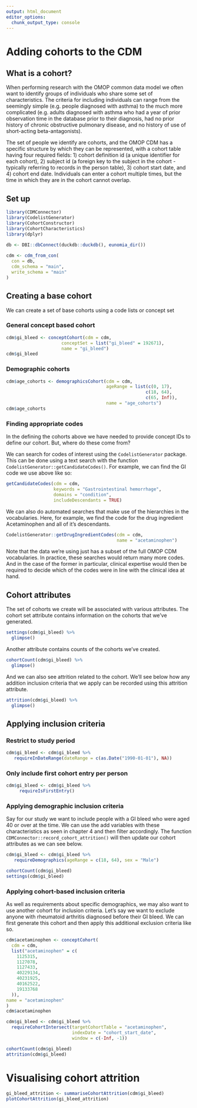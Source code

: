 ```yaml
---
output: html_document
editor_options: 
  chunk_output_type: console
---
```


# Adding cohorts to the CDM

## What is a cohort?

When performing research with the OMOP common data model we often want to identify groups of individuals who share some set of characteristics. The criteria for including individuals can range from the seemingly simple (e.g. people diagnosed with asthma) to the much more complicated (e.g. adults diagnosed with asthma who had a year of prior observation time in the database prior to their diagnosis, had no prior history of chronic obstructive pulmonary disease, and no history of use of short-acting beta-antagonists).

The set of people we identify are cohorts, and the OMOP CDM has a specific structure by which they can be represented, with a cohort table having four required fields: 1) cohort definition id (a unique identifier for each cohort), 2) subject id (a foreign key to the subject in the cohort - typically referring to records in the person table), 3) cohort start date, and 4) cohort end date. Individuals can enter a cohort multiple times, but the time in which they are in the cohort cannot overlap.

## Set up

```r
library(CDMConnector)
library(CodelistGenerator)
library(CohortConstructor)
library(CohortCharacteristics)
library(dplyr)
        
db <- DBI::dbConnect(duckdb::duckdb(), eunomia_dir())

cdm <- cdm_from_con(
  con = db,
  cdm_schema = "main",
  write_schema = "main"
)
```

## Creating a base cohort

We can create a set of base cohorts using a code lists or concept set

### General concept based cohort

```r
cdm$gi_bleed <- conceptCohort(cdm = cdm, 
                     conceptSet = list("gi_bleed" = 192671), 
                     name = "gi_bleed")
cdm$gi_bleed
```

### Demographic cohorts

```r
cdm$age_cohorts <- demographicsCohort(cdm = cdm, 
                                      ageRange = list(c(0, 17),
                                                     c(18, 64),
                                                     c(65, Inf)), 
                                      name = "age_cohorts")
cdm$age_cohorts
```

::: {.callout-tip collapse="true"}
### Finding appropriate codes

In the defining the cohorts above we have needed to provide concept IDs to define our cohort. But, where do these come from?

We can search for codes of interest using the `CodelistGenerator` package. This can be done using a text search with the function `CodelistGenerator::getCandidateCodes()`. For example, we can find the GI code we use above like so:

```r
getCandidateCodes(cdm = cdm, 
                  keywords = "Gastrointestinal hemorrhage",
                  domains = "condition",
                  includeDescendants = TRUE)
```

We can also do automated searches that make use of the hierarchies in the vocabularies. Here, for example, we find the code for the drug ingredient Acetaminophen and all of it's descendants.

```r
CodelistGenerator::getDrugIngredientCodes(cdm = cdm, 
                                          name = "acetaminophen")
```

Note that the data we're using just has a subset of the full OMOP CDM vocabularies. In practice, these searches would return many more codes. And in the case of the former in particular, clinical expertise would then be required to decide which of the codes were in line with the clinical idea at hand.
:::

## Cohort attributes

The set of cohorts we create will be associated with various attributes. The cohort set attribute contains information on the cohorts that we've generated.

```r
settings(cdm$gi_bleed) %>% 
  glimpse()
```

Another attribute contains counts of the cohorts we've created.

```r
cohortCount(cdm$gi_bleed) %>% 
  glimpse()
```

And we can also see attrition related to the cohort. We'll see below how any addition inclusion criteria that we apply can be recorded using this attrition attribute.

```r
attrition(cdm$gi_bleed) %>% 
  glimpse()
```

## Applying inclusion criteria

### Restrict to study period

```r
cdm$gi_bleed <- cdm$gi_bleed %>%
   requireInDateRange(dateRange = c(as.Date("1990-01-01"), NA))
```

### Only include first cohort entry per person

```r
cdm$gi_bleed <- cdm$gi_bleed %>% 
     requireIsFirstEntry() 
```

### Applying demographic inclusion criteria

Say for our study we want to include people with a GI bleed who were aged 40 or over at the time. We can use the add variables with these characteristics as seen in chapter 4 and then filter accordingly. The function `CDMConnector::record_cohort_attrition()` will then update our cohort attributes as we can see below.

```r
cdm$gi_bleed <- cdm$gi_bleed %>%
   requireDemographics(ageRange = c(18, 64), sex = "Male")
```

```r
cohortCount(cdm$gi_bleed)
settings(cdm$gi_bleed)
```

### Applying cohort-based inclusion criteria

As well as requirements about specific demographics, we may also want to use another cohort for inclusion criteria. Let's say we want to exclude anyone with rheumatoid arthritis diagnosed before their GI bleed. We can first generate this cohort and then apply this additional exclusion criteria like so.

```r
cdm$acetaminophen <- conceptCohort(
  cdm = cdm,
  list("acetaminophen" = c(
    1125315,
    1127078,
    1127433,
    40229134,
    40231925,
    40162522,
    19133768
  )), 
name = "acetaminophen"
)
cdm$acetaminophen
```

```r
cdm$gi_bleed <- cdm$gi_bleed %>% 
  requireCohortIntersect(targetCohortTable = "acetaminophen", 
                         indexDate = "cohort_start_date", 
                         window = c(-Inf, -1)) 
```

```r
cohortCount(cdm$gi_bleed)
attrition(cdm$gi_bleed)
```

# Visualising cohort attrition
```r
gi_bleed_attrition <- summariseCohortAttrition(cdm$gi_bleed)
plotCohortAttrition(gi_bleed_attrition)
```


